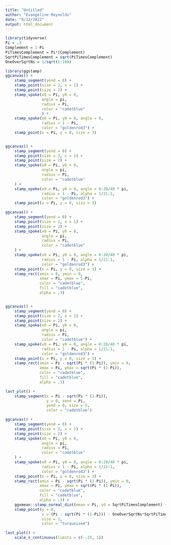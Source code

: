 ```yaml
---
title: "Untitled"
author: "Evangeline Reynolds"
date: "9/12/2022"
output: html_document
---
```




```r
library(tidyverse)
Pi = .3
Complement = 1-Pi
PiTimesComplement = Pi*(Complement)
SqrtPiTimesComplement = sqrt(PiTimesComplement)
OneOverSqrtNs = 1/sqrt(1:100)

library(ggstamp)
ggcanvas() +
    stamp_segment(yend = 0) +
    stamp_point(size = 2, x = 1) +
    stamp_point(size = 2) +
    stamp_spoke(x0 = Pi, y0 = 0,
                angle = pi,
                radius = Pi,
                color = "cadetblue"
                ) +
    stamp_spoke(x0 = Pi, y0 = 0, angle = 0,
                radius = 1 - Pi,
                color = "goldenrod3") +
    stamp_point(x = Pi, y = 0, size = 3)


ggcanvas() +
    stamp_segment(yend = 0) +
    stamp_point(size = 2, x = 1) +
    stamp_point(size = 2) +
    stamp_spoke(x0 = Pi, y0 = 0,
                angle = pi,
                radius = Pi,
                color = "cadetblue"
    ) +
    stamp_spoke(x0 = Pi, y0 = 0, angle = 0:20/40 * pi,
                radius = 1 - Pi, alpha = 1/21:1,
                color = "goldenrod3") +
    stamp_point(x = Pi, y = 0, size = 3)

ggcanvas() +
    stamp_segment(yend = 0) +
    stamp_point(size = 2, x = 1) +
    stamp_point(size = 2) +
    stamp_spoke(x0 = Pi, y0 = 0,
                angle = pi,
                radius = Pi,
                color = "cadetblue"
    ) +
    stamp_spoke(x0 = Pi, y0 = 0, angle = 0:20/40 * pi,
                radius = 1 - Pi, alpha = 1/21:1,
                color = "goldenrod3") +
    stamp_point(x = Pi, y = 0, size = 3) +
    stamp_rect(xmin = 0, ymin = 0,
               xmax = Pi, ymax = 1-Pi,
               color = "cadetblue",
               fill = "cadetblue",
               alpha = .3)


ggcanvas() +
    stamp_segment(yend = 0) +
    stamp_point(size = 2, x = 1) +
    stamp_point(size = 2) +
    stamp_spoke(x0 = Pi, y0 = 0,
                angle = pi,
                radius = Pi,
                color = "cadetblue") +
    stamp_spoke(x0 = Pi, y0 = 0, angle = 0:20/40 * pi,
                radius = 1 - Pi, alpha = 1/21:1,
                color = "goldenrod3") +
    stamp_point(x = Pi, y = 0, size = 3) +
    stamp_rect(xmin = Pi - sqrt(Pi * (1-Pi)), ymin = 0,
               xmax = Pi, ymax = sqrt(Pi * (1-Pi)),
               color = "cadetblue",
               fill = "cadetblue",
               alpha = .3)

last_plot() + 
    stamp_segment(x = Pi - sqrt(Pi * (1-Pi)), 
                  y = 0, xend = Pi,
                  yend = 0, size = 5,
                  color = "cadetblue")

ggcanvas() +
    stamp_segment(yend = 0) +
    stamp_point(size = 2, x = 1) +
    stamp_point(size = 2) +
    stamp_spoke(x0 = Pi, y0 = 0,
                angle = pi,
                radius = Pi,
                color = "cadetblue"
    ) +
    stamp_spoke(x0 = Pi, y0 = 0, angle = 0:20/40 * pi,
                radius = 1 - Pi, alpha = 1/21:1,
                color = "goldenrod3") +
    stamp_point(x = Pi, y = 0, size = 3) +
    stamp_rect(xmin = Pi - sqrt(Pi * (1-Pi)), ymin = 0,
               xmax = Pi, ymax = sqrt(Pi * (1-Pi)),
               color = "cadetblue",
               fill = "cadetblue",
               alpha = .3) +
    ggxmean::stamp_normal_dist(mean = Pi, sd = SqrtPiTimesComplement) + 
    stamp_point(y = 0, 
                x = (Pi - sqrt(Pi * (1-Pi))) - OneOverSqrtNs*SqrtPiTimesComplement,
                size = 2,
                color = "turquoise4") 

last_plot() +
    scale_x_continuous(limits = c(-.25, 1))
```
